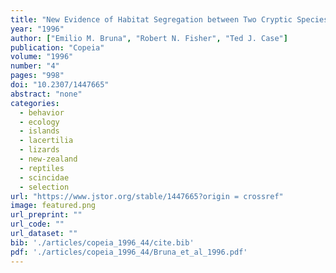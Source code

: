 ```yaml
---
title: "New Evidence of Habitat Segregation between Two Cryptic Species of Pacific Skinks (<i>Emoia cyanura</i> and <i>E. impar<i>)"
year: "1996"
author: ["Emilio M. Bruna", "Robert N. Fisher", "Ted J. Case"]
publication: "Copeia"
volume: "1996"
number: "4"
pages: "998"
doi: "10.2307/1447665"
abstract: "none"
categories: 
  - behavior
  - ecology
  - islands
  - lacertilia
  - lizards
  - new-zealand
  - reptiles
  - scincidae
  - selection
url: "https://www.jstor.org/stable/1447665?origin = crossref"
image: featured.png
url_preprint: ""
url_code: ""
url_dataset: ""
bib: './articles/copeia_1996_44/cite.bib'
pdf: './articles/copeia_1996_44/Bruna_et_al_1996.pdf'
---
```

